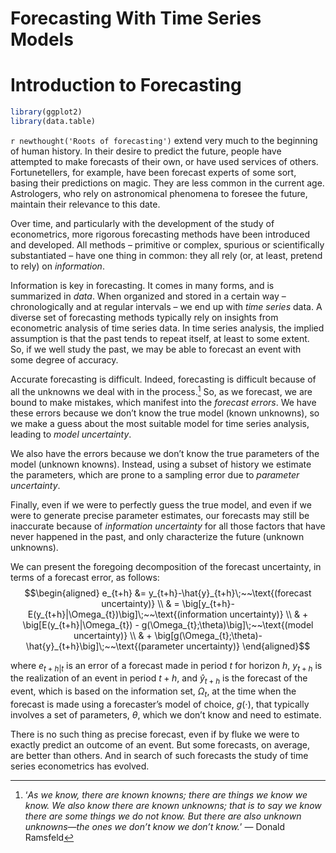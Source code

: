 # Forecasting With Time Series Models {-}

# Introduction to Forecasting

```r
library(ggplot2)
library(data.table)
```

`r newthought('Roots of forecasting')` extend very much to the beginning of human history. In their desire to predict the future, people have attempted to make forecasts of their own, or have used services of others. Fortunetellers, for example, have been forecast experts of some sort, basing their predictions on magic. They are less common in the current age. Astrologers, who rely on astronomical phenomena to foresee the future, maintain their relevance to this date. 

Over time, and particularly with the development of the study of econometrics, more rigorous forecasting methods have been introduced and developed. All methods -- primitive or complex, spurious or scientifically substantiated -- have one thing in common: they all rely (or, at least, pretend to rely) on *information*.

Information is key in forecasting. It comes in many forms, and is summarized in *data*. When organized and stored in a certain way -- chronologically and at regular intervals -- we end up with *time series* data. A diverse set of forecasting methods typically rely on insights from econometric analysis of time series data. In time series analysis, the implied assumption is that the past tends to repeat itself, at least to some extent. So, if we well study the past, we may be able to forecast an event with some degree of accuracy. 

Accurate forecasting is difficult. Indeed, forecasting is difficult because of all the unknowns we deal with in the process.^['*As we know, there are known knowns; there are things we know we know. We also know there are known unknowns; that is to say we know there are some things we do not know. But there are also unknown unknowns—the ones we don't know we don't know.*'
--- Donald Ramsfeld] So, as we forecast, we are bound to make mistakes, which manifest into the *forecast errors*. We have these errors because we don't know the true model (known unknowns), so we make a guess about the most suitable model for time series analysis, leading to *model uncertainty*. 

We also have the errors because we don't know the true parameters of the model (unknown knowns). Instead, using a subset of history we estimate the parameters, which are prone to a sampling error due to *parameter uncertainty*. 

Finally, even if we were to perfectly guess the true model, and even if we were to generate precise parameter estimates, our forecasts may still be inaccurate because of *information uncertainty* for all those factors that have never happened in the past, and only characterize the future (unknown unknowns). 

We can present the foregoing decomposition of the forecast uncertainty, in terms of a forecast error, as follows:
$$\begin{aligned}
		e_{t+h} &= y_{t+h}-\hat{y}_{t+h}\;~~\text{(forecast uncertainty)}   \\
		& = \big[y_{t+h}-E(y_{t+h}|\Omega_{t})\big]\;~~\text{(information uncertainty)}  \\
		& + \big[E(y_{t+h}|\Omega_{t}) - g(\Omega_{t};\theta)\big]\;~~\text{(model uncertainty)}  \\
		& + \big[g(\Omega_{t};\theta)-\hat{y}_{t+h}\big]\;~~\text{(parameter uncertainty)}
		\end{aligned}$$
		
where $e_{t+h|t}$ is an error of a forecast made in period $t$ for horizon $h$, $y_{t+h}$ is the realization of an event in period $t+h$, and $\hat{y}_{t+h}$ is the forecast of the event, which is based on the information set, $\Omega_t$, at the time when the forecast is made using a forecaster's model of choice, $g(\cdot)$, that typically involves a set of parameters, $\theta$, which we don't know and need to estimate.

There is no such thing as precise forecast, even if by fluke we were to exactly predict an outcome of an event. But some forecasts, on average, are better than others. And in search of such forecasts the study of time series econometrics has evolved. 

